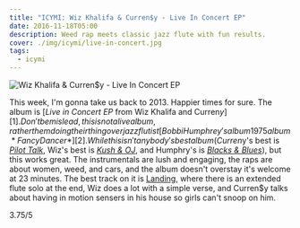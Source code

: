 ```yaml
---
title: "ICYMI: Wiz Khalifa & Curren$y - Live In Concert EP"
date: 2016-11-18T05:00
description: Weed rap meets classic jazz flute with fun results.
cover: ./img/icymi/live-in-concert.jpg
tags: 
  - icymi
---
```


![Wiz Khalifa & Curren$y - Live In Concert EP](./img/icymi/live-in-concert.jpg)

This week, I'm gonna take us back to 2013. Happier times for sure. The album is
[*Live in Concert EP* from Wiz Khalifa and Curren$y][1]. Don't be mislead, this
is not a  live album, rather them doing their thing over jazz flutist [Bobbi Humphrey's album 1975 album *Fancy Dancer*][2].
While this isn't anybody's best album (Curren$y's best is [*Pilot Talk*][3],
Wiz's best is [*Kush & OJ*][4], and Humphry's is [*Blacks & Blues*][5]), but
this works great. The instrumentals are lush and engaging, the raps are about
women, weed, and cars, and the album doesn't overstay it's welcome at 23
minutes. The best track on it is [Landing][6], where there is an extended flute
solo at the end, Wiz does a lot with a simple verse, and Curren$y talks about
having in motion sensers in his house so girls can't snoop on him.

3.75/5

[1]: https://open.spotify.com/album/2r1pEm4zT8bzXy9zGKOLwe
[2]: https://open.spotify.com/album/1pT80BtTp6pzTvX3PFUHpb
[3]: https://open.spotify.com/album/5ydx8HEoTmJrxZuPKcTU4V
[4]: http://www.datpiff.com/Wiz-Khalifa-Kush-OJ-mixtape.112367.html
[5]: https://open.spotify.com/album/1zCeavwN7ZhPIGR5phKxJv
[6]: https://open.spotify.com/track/3GQsfS8DwxLPHWBBqFHOgI

